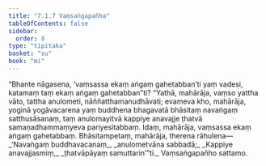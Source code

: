 ```yaml
---
title: "7.1.7 Vaṃsaṅgapañha"
tableOfContents: false
sidebar:
  order: 8
type: "tipitaka"
basket: "su"
book: "mi"
---
```



<DynamicBreadcrumb />

<Division number="231" book="mi">

<Paragraph number="1690" book="mi">
“Bhante nāgasena, ‘vaṃsassa ekaṃ aṅgaṃ gahetabban’ti yaṃ vadesi, katamaṃ taṃ ekaṃ aṅgaṃ gahetabban”ti? “Yathā, mahārāja, vaṃso yattha vāto, tattha anulometi, nāññatthamanudhāvati; evameva kho, mahārāja, yoginā yogāvacarena yaṃ buddhena bhagavatā bhāsitaṃ navaṅgaṃ satthusāsanaṃ, taṃ anulomayitvā kappiye anavajje ṭhatvā samaṇadhammaṃyeva pariyesitabbaṃ. Idaṃ, mahārāja, vaṃsassa ekaṃ aṅgaṃ gahetabbaṃ. Bhāsitampetaṃ, mahārāja, therena rāhulena—
</Paragraph>

<Paragraph number="1691" type="verses" book="mi">
_‘Navaṅgaṃ buddhavacanaṃ,_  
_anulometvāna sabbadā;_  
_Kappiye anavajjasmiṃ,_  
_ṭhatvāpāyaṃ samuttarin’”ti._  


</Paragraph>
</Division>

<Paragraph number="1692" type="center" book="mi">
Vaṃsaṅgapañho sattamo.
</Paragraph>